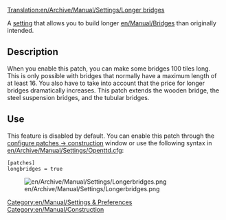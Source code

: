 [[Translation:en/Archive/Manual/Settings/Longer bridges]]


[[Category:en/Manual/Settings & Preferences]]
[[Category:en/Manual/Construction]]

{{en/Outdated| Currently these are two settings: [[en/Archive/Manual/Settings/Advanced Settings/Construction#maximum-bridge-length|Maximum bridge length]] & [[en/Archive/Manual/Settings/Advanced Settings/Construction#maximum-tunnel-length|Maximum tunnel length]] }} 

A [[en/Archive/Manual/Settings/Advanced Settings|setting]] that allows you to build longer [[en/Manual/Bridges]] than originally intended.

== Description ==
When you enable this patch, you can make some bridges 100 tiles long. This is only possible with bridges that normally have a maximum length of at least 16. You also have to take into account that the price for longer bridges dramatically increases. This patch extends the wooden bridge, the steel suspension bridges, and the tubular bridges.

== Use ==
This feature is disabled by default. You can enable this patch through the [[en/Archive/Manual/Settings/Advanced Settings/Construction#allow-building-very-long-bridges|configure patches -> construction]] window or use the following syntax in [[en/Archive/Manual/Settings/Openttd.cfg]]:

 [patches]
 longbridges = true

[[File:en/Archive/Manual/Settings/Longerbridges.png|center]]